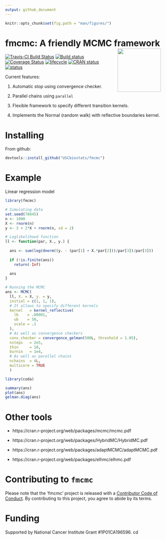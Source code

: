 ```yaml
---
output: github_document
---
```


```r
knitr::opts_chunk$set(fig.path = "man/figures/")
```


# fmcmc: A friendly MCMC framework <img src="man/figures/logo.png" align="right" height="140"/>

[![Travis-CI Build Status](https://travis-ci.org/USCbiostats/fmcmc.svg?branch=master)](https://travis-ci.org/USCbiostats/fmcmc)
[![Build status](https://ci.appveyor.com/api/projects/status/3x9qj7imvoijb1vf?svg=true)](https://ci.appveyor.com/project/gvegayon/fmcmc)
[![Coverage Status](https://img.shields.io/codecov/c/github/USCbiostats/fmcmc/master.svg)](https://codecov.io/github/USCbiostats/fmcmc?branch=master)
[![lifecycle](https://img.shields.io/badge/lifecycle-experimental-orange.svg)](https://www.tidyverse.org/lifecycle/#experimental)
[![CRAN status](https://www.r-pkg.org/badges/version/fmcmc)](https://cran.r-project.org/package=fmcmc)
 [![status](http://joss.theoj.org/papers/2e86b709451443990c1c6776ebb7f756/status.svg)](http://joss.theoj.org/papers/2e86b709451443990c1c6776ebb7f756)

Current features:

1.  Automatic stop using convergence checker.

2.  Parallel chains using `parallel`

3.  Flexible framework to specify different transition kernels.

4.  Implements the Normal (random walk) with reflective boundaries kernel.


# Installing

From github:

```r
devtools::install_github("USCbiostats/fmcmc")
```

# Example

Linear regression model

```r
library(fmcmc)

# Simulating data
set.seed(78845)
n <- 1000
X <- rnorm(n)
y <- 3 + 2*X + rnorm(n, sd = 2)

# Loglikelihood function
ll <- function(par, X., y.) {
  
  ans <- sum(log(dnorm((y. - (par[1] + X.*par[2]))/par[3])/par[3]))
  
  if (!is.finite(ans))
    return(-Inf)
  
  ans
}
```

```r
# Running the MCMC
ans <- MCMC(
  ll, X. = X, y. = y,
  initial = c(1, 1, 1),
  # It allows to specify different kernels
  kernel   = kernel_reflective(
    lb    = .00001,
    ub    = 50,
    scale = .1
  ),
  # As well as convergence checkers
  conv_checker = convergence_gelman(500L, threshold = 1.05),
  nsteps   = 2e5,
  thin     = 10,
  burnin   = 1e4,
  # As well as parallel chains
  nchains  = 4L,
  multicore = TRUE
  )
```

```r
library(coda)

summary(ans)
plot(ans)
gelman.diag(ans)
```


# Other tools

*   https://cran.r-project.org/web/packages/mcmc/mcmc.pdf

*   https://cran.r-project.org/web/packages/HybridMC/HybridMC.pdf

*   https://cran.r-project.org/web/packages/adaptMCMC/adaptMCMC.pdf

*   https://cran.r-project.org/web/packages/elhmc/elhmc.pdf

# Contributing to `fmcmc`

Please note that the 'fmcmc' project is released with a [Contributor Code of Conduct](CODE_OF_CONDUCT.md). By contributing to this project, you agree to abide by its terms.

# Funding

Supported by National Cancer Institute Grant #1P01CA196596.
cd 